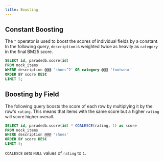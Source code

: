 ```yaml
---
title: Boosting
---
```


## Constant Boosting

The `^` operator is used to boost the scores of individual fields by a constant. In the following query, `description` is weighted twice as heavily as `category` in the final BM25 score.

```sql
SELECT id, paradedb.score(id)
FROM mock_items
WHERE description @@@ 'shoes^2' OR category @@@ 'footwear'
ORDER BY score DESC
LIMIT 5;
```

## Boosting by Field

The following query boosts the score of each row by multiplying it by the row's `rating`. This means that items with
the same score but a higher `rating` will score higher overall.

```sql
SELECT id, paradedb.score(id) * COALESCE(rating, 1) as score
FROM mock_items
WHERE description @@@ 'shoes'
ORDER BY score DESC
LIMIT 5;
```

<Note>`COALESCE` sets `NULL` values of `rating` to `1`.</Note>
